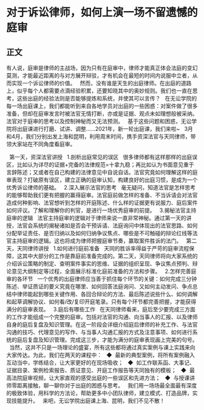 # 对于诉讼律师，如何上演一场不留遗憾的庭审
## 正文
有人说，庭审是律师的主战场，因为只有在庭审中，律师才能真正体会法庭的变幻莫测，才能最近距离的与对方展开辩驳，才有机会在最短的时间内说服中立者，从而实现一个诉讼律师的价值。
 
然而，没有谁是天生的出庭律师。在出庭的道路上，似乎每个人都需要点滴经验积累，还要知晓其中的奥妙规则。我们也一直在思考，这些出庭的经验法则是否能够提炼和系统，并使其可以言传？
 
在无讼学院的每一场出庭课上，我们都能听到来自各地学员对出庭的一些困惑：对案件做了很多准备，但却在庭审发言时被法官无情打断，亦或是证据、观点未如理想般被采纳。法官对于庭审的思考以及控制神秘而又无法预测。
 
基于这些问题和困惑，无讼学院将出庭课进行打磨、试讲、调整......2021年，新一轮出庭课，我们来啦~
 
3月和4月，我们分别出发上海和昆明，利用周末时间，携手资深法官与天同律师，带领大家站在不同角度看庭审。
 


 
第一天，资深法官讲授
 
1.剖析出庭常见的误区
 
很多律师都有这样那样的出庭误区，比如认为详尽的证据+完备的法律规范=十拿九稳；再比如认为书面意见重于言辞陈述；又或者在自己构建的法律意见中自说自话。法官究竟如何理解这样的庭审表现？打破原有误区，建立正确的庭审认知，构建良好的出庭习惯，是成为一个优秀诉讼律师的基础。
 
2.深入展示法官的思考
 
毫无疑问，知道法官是怎样思考的能够帮助我们更有把握的赢得庭审。法官庭前做怎样的准备、不当诉请会对法官造成何种影响、法官想听到怎样的开庭陈述、什么样的证据更有说服力、庭后案件如何评议。了解和理解你的判官，是进行一场优秀庭审的前提。
 
3.揭秘法官主持庭审的逻辑
 
法官主持庭审的逻辑对于律师来说一直非常神秘。通过第一天的讲授，法官会系统的揭秘诸如是否会干预诉请、法庭询问中体现出的法官思路、如何分配举证责任、是否归纳以及如何归纳争议焦点、哪些是不可触碰的辩论红线等法官主持庭审的逻辑。这也将成为律师把握庭审节奏，赢取案件胜诉的法门。
 
第二天，天同律师讲授
 
1.如何进行庭前准备
 
天同的胜诉率得益于严苛的庭审流程保障，这其中大部分的工作是靠庭前准备完成的。第二天，天同律师将向大家系统的介绍诉讼策略的制定、查明案件事实的思维、证据的组织呈现、争议焦点预判、辩论意见大纲制定等过程，全面展示标准化庭前准备的方法和步骤。
 
2.怎样完善庭审的各环节
 
一个优秀的出庭律师应当善于抓住每个环节的关键：如何完成三分钟陈述、举证质证的要义究竟在哪里、如何回答法庭询问、又如何主动发问、争点总结中律师能起到哪些关键作用、各回合辩论的方法、最后陈述说些什么、如何调解和起草调解协议、如何看/改/复印开庭笔录。只有每个环节都完善把握，才能获得满分的庭审表现。
 
3.庭后有哪些工作
 
在天同律师看来，庭后至少要完成三方面的工作才能组成一个完整的庭审。包括对法官的沟通、向当事人的汇报、以及律师自身的庭后复盘及知识管理。在这一阶段会详细介绍庭后律师的补充工作、与法官沟通的技巧、代理意见的写作、与当事人沟通汇报的方式及注意事项、如何进行系统的庭后复盘及知识管理。完成这三步，才能为满分的庭审表现画上完美的句号。
 
当然，这并不只是一场理论的盛宴，所有这些都将通过真实案例与课上实践来向大家传达。为此，我们在两天的课程中：
 
◆  最新的典型案例，将所有案例融入互动当中，学练结合，让大家更好的在现场吸收；
 
◆  如工作联系函、大事记、证据目录、案例检索报告、质证意见、开庭工作报告等天同独有的模板；
 
◆  最高法院庭审视频，让大家直观的感受出庭的一些误区和先进方法；
 
◆  与授课讲师零距离接触，聊一聊你对于出庭的困惑与思考。
 
我们用一场场最全面最有深度的极致体验，用科学的方法论，帮助更多中小团队律师，建立模式、打造品牌，实现技能提升。
 
来吧，无讼学院出庭课上海、昆明，我们不见不散！
 
